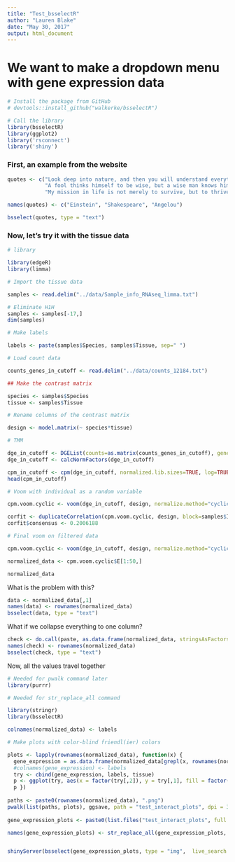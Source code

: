 ```yaml
---
title: "Test_bsselectR"
author: "Lauren Blake"
date: "May 30, 2017"
output: html_document
---
```


# We want to make a dropdown menu with gene expression data

```r
# Install the package from GitHub
# devtools::install_github("walkerke/bsselectR")

# Call the library
library(bsselectR)
library(ggplot2)
library('rsconnect')
library('shiny')

```

### First, an example from the website

```r
quotes <- c("Look deep into nature, and then you will understand everything better.", 
            "A fool thinks himself to be wise, but a wise man knows himself to be a fool.", 
            "My mission in life is not merely to survive, but to thrive; and to do so with some passion, some compassion, some humor, and some style.")

names(quotes) <- c("Einstein", "Shakespeare", "Angelou")

bsselect(quotes, type = "text")
```

### Now, let's try it with the tissue data

```r
# library 

library(edgeR)
library(limma)

# Import the tissue data

samples <- read.delim("../data/Sample_info_RNAseq_limma.txt")

# Eliminate H1H
samples <- samples[-17,]
dim(samples)

# Make labels

labels <- paste(samples$Species, samples$Tissue, sep=" ")

# Load count data

counts_genes_in_cutoff <- read.delim("../data/counts_12184.txt")

## Make the contrast matrix 

species <- samples$Species
tissue <- samples$Tissue

# Rename columns of the contrast matrix

design <- model.matrix(~ species*tissue)

# TMM 

dge_in_cutoff <- DGEList(counts=as.matrix(counts_genes_in_cutoff), genes=rownames(counts_genes_in_cutoff), group = as.character(t(labels)))
dge_in_cutoff <- calcNormFactors(dge_in_cutoff)

cpm_in_cutoff <- cpm(dge_in_cutoff, normalized.lib.sizes=TRUE, log=TRUE)
head(cpm_in_cutoff)

# Voom with individual as a random variable

cpm.voom.cyclic <- voom(dge_in_cutoff, design, normalize.method="cyclicloess", plot=F)

corfit <- duplicateCorrelation(cpm.voom.cyclic, design, block=samples$Individual)
corfit$consensus <- 0.2006188

# Final voom on filtered data

cpm.voom.cyclic <- voom(dge_in_cutoff, design, normalize.method="cyclicloess", plot=F, block=samples$Individual, correlation=corfit$consensus)

normalized_data <- cpm.voom.cyclic$E[1:50,]

normalized_data
```

What is the problem with this?
```r
data <- normalized_data[,1]
names(data) <- rownames(normalized_data)
bsselect(data, type = "text")
```

What if we collapse everything to one column?

```r

check <- do.call(paste, as.data.frame(normalized_data, stringsAsFactors=FALSE))
names(check) <- rownames(normalized_data)
bsselect(check, type = "text")
```

Now, all the values travel together


```r
# Needed for pwalk command later
library(purrr)

# Needed for str_replace_all command

library(stringr)
library(bsselectR)

colnames(normalized_data) <- labels

# Make plots with color-blind friendl(ier) colors

plots <- lapply(rownames(normalized_data), function(x) {
  gene_expression = as.data.frame(normalized_data[grepl(x, rownames(normalized_data)), ])
  #colnames(gene_expression) <- labels
  try <- cbind(gene_expression, labels, tissue)
  p <- ggplot(try, aes(x = factor(try[,2]), y = try[,1], fill = factor(tissue))) + geom_boxplot() + theme_bw() + theme(axis.text.x=element_text(angle = 90, hjust = 0)) + xlab("Species-tissue pair") + ylab("Normalized expression") + ggtitle(paste(x)) + scale_fill_manual(name = "Tissue type", breaks = c("Heart", "Kidney", "Liver", "Lung"), values= c(rgb(204/255, 121/255,167/255), rgb(230/255, 159/255, 0/255),  rgb(0,158/255,115/255), rgb(86/255,180/255,233/255)))                                   
  p })
  
paths <- paste0(rownames(normalized_data), ".png")
pwalk(list(paths, plots), ggsave, path = "test_interact_plots", dpi = 300)
  
gene_expression_plots <- paste0(list.files("test_interact_plots", full.names = TRUE))

names(gene_expression_plots) <- str_replace_all(gene_expression_plots, c("\\.png" = "", "test_interact_plots/" = ""))


shinyServer(bsselect(gene_expression_plots, type = "img",  live_search = TRUE, show_tick = TRUE))


```

